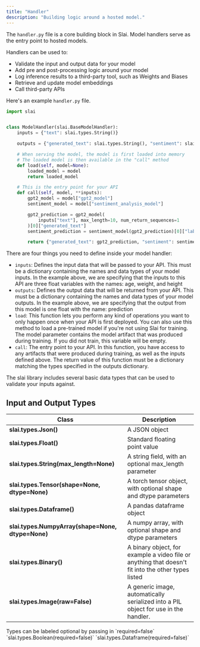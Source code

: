 ```yaml
---
title: "Handler"
description: "Building logic around a hosted model."
---
```


The `handler.py` file is a core building block in Slai. Model handlers serve as the entry point to hosted models.

Handlers can be used to:

- Validate the input and output data for your model
- Add pre and post-processing logic around your model
- Log inference results to a third-party tool, such as Weights and Biases
- Retrieve and update model embeddings
- Call third-party APIs

Here's an example `handler.py` file.

```python
import slai


class ModelHandler(slai.BaseModelHandler):
    inputs = {"text": slai.types.String()}

    outputs = {"generated_text": slai.types.String(), "sentiment": slai.types.String()}

    # When serving the model, the model is first loaded into memory
    # The loaded model is then available in the "call" method
    def load(self, model=None):
        loaded_model = model
        return loaded_model

    # This is the entry point for your API
    def call(self, model, **inputs):
        gpt2_model = model["gpt2_model"]
        sentiment_model = model["sentiment_analysis_model"]

        gpt2_prediction = gpt2_model(
            inputs["text"], max_length=10, num_return_sequences=1
        )[0]["generated_text"]
        sentiment_prediction = sentiment_model(gpt2_prediction)[0]["label"]

        return {"generated_text": gpt2_prediction, "sentiment": sentiment_prediction}
```

There are four things you need to define inside your model handler:

- `inputs`: Defines the input data that will be passed to your API. This must be a dictionary containing the names and data types of your model inputs. In the example above, we are specifying that the inputs to this API are three float variables with the names: age, weight, and height
- `outputs`: Defines the output data that will be returned from your API. This must be a dictionary containing the names and data types of your model outputs. In the example above, we are specifying that the output from this model is one float with the name: prediction
- `load`: This function lets you perform any kind of operations you want to only happen once when your API is first deployed. You can also use this method to load a pre-trained model if you're not using Slai for training. The model parameter contains the model artifact that was produced during training. If you did not train, this variable will be empty.
- `call`: The entry point to your API. In this function, you have access to any artifacts that were produced during training, as well as the inputs defined above. The return value of this function must be a dictionary matching the types specified in the outputs dictionary.

The slai library includes several basic data types that can be used to validate your inputs against.

## Input and Output Types

| Class                                                 | Description                                                                                        |
| ----------------------------------------------------- | -------------------------------------------------------------------------------------------------- |
| **slai.types.Json()**                                 | A JSON object                                                                                      |
| **slai.types.Float()**                                | Standard floating point value                                                                      |
| **slai.types.String(**max_length=None**)**            | A string field, with an optional max_length parameter                                              |
| **slai.types.Tensor(**shape=None, dtype=None**)**     | A torch tensor object, with optional shape and dtype parameters                                    |
| **slai.types.Dataframe()**                            | A pandas dataframe object                                                                          |
| **slai.types.NumpyArray(**shape=None, dtype=None**)** | A numpy array, with optional shape and dtype parameters                                            |
| **slai.types.Binary()**                               | A binary object, for example a video file or anything that doesn't fit into the other types listed |
| **slai.types.Image(**raw=False**)**                   | A generic image, automatically serialized into a PIL object for use in the handler.                |

<Note>
  Types can be labeled optional by passing in `required=false`
  `slai.types.Boolean(required=false)` `slai.types.Dataframe(required=false)`
</Note>
